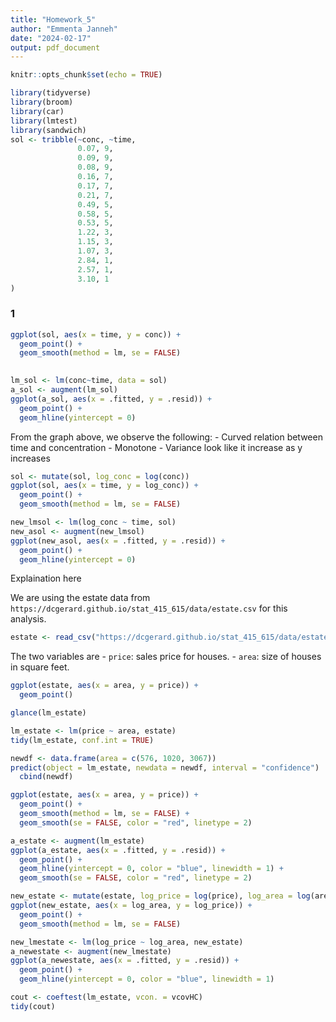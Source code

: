 ```yaml
---
title: "Homework_5"
author: "Emmenta Janneh"
date: "2024-02-17"
output: pdf_document
---
```


```r
knitr::opts_chunk$set(echo = TRUE)
```

```r
library(tidyverse)
library(broom)
library(car)
library(lmtest)
library(sandwich)
sol <- tribble(~conc, ~time,
               0.07, 9,
               0.09, 9,
               0.08, 9,
               0.16, 7,
               0.17, 7,
               0.21, 7,
               0.49, 5,
               0.58, 5,
               0.53, 5,
               1.22, 3,
               1.15, 3,
               1.07, 3,
               2.84, 1,
               2.57, 1,
               3.10, 1
)
```

### 1
```r
ggplot(sol, aes(x = time, y = conc)) +
  geom_point() +
  geom_smooth(method = lm, se = FALSE)
  
```

```r
lm_sol <- lm(conc~time, data = sol)
a_sol <- augment(lm_sol)
ggplot(a_sol, aes(x = .fitted, y = .resid)) +
  geom_point() +
  geom_hline(yintercept = 0)
```

From the graph above, we observe the following:
 - Curved relation between time and concentration
 - Monotone
 - Variance look like it increase as y increases

```r
sol <- mutate(sol, log_conc = log(conc))
ggplot(sol, aes(x = time, y = log_conc)) +
  geom_point() +
  geom_smooth(method = lm, se = FALSE)
```
```r
new_lmsol <- lm(log_conc ~ time, sol)
new_asol <- augment(new_lmsol)
ggplot(new_asol, aes(x = .fitted, y = .resid)) +
  geom_point() +
  geom_hline(yintercept = 0)
```
Explaination here





We are using the estate data from `https://dcgerard.github.io/stat_415_615/data/estate.csv` for this analysis.
```r
estate <- read_csv("https://dcgerard.github.io/stat_415_615/data/estate.csv")
```
The two variables are
 - `price`: sales price for houses.
 - `area`: size of houses in square feet.

```r
ggplot(estate, aes(x = area, y = price)) +
  geom_point()
```

```r
glance(lm_estate)
```

```r
lm_estate <- lm(price ~ area, estate)
tidy(lm_estate, conf.int = TRUE)
```

```r
newdf <- data.frame(area = c(576, 1020, 3067))
predict(object = lm_estate, newdata = newdf, interval = "confidence") |>
  cbind(newdf)
```

```r
ggplot(estate, aes(x = area, y = price)) +
  geom_point() +
  geom_smooth(method = lm, se = FALSE) +
  geom_smooth(se = FALSE, color = "red", linetype = 2)
```


```r
a_estate <- augment(lm_estate)
ggplot(a_estate, aes(x = .fitted, y = .resid)) +
  geom_point() + 
  geom_hline(yintercept = 0, color = "blue", linewidth = 1) + 
  geom_smooth(se = FALSE, color = "red", linetype = 2)

```


```r
new_estate <- mutate(estate, log_price = log(price), log_area = log(area))
ggplot(new_estate, aes(x = log_area, y = log_price)) +
  geom_point() +
  geom_smooth(method = lm, se = FALSE)
```

```r
new_lmestate <- lm(log_price ~ log_area, new_estate)
a_newestate <- augment(new_lmestate)
ggplot(a_newestate, aes(x = .fitted, y = .resid)) +
  geom_point() +
  geom_hline(yintercept = 0, color = "blue", linewidth = 1)
```


```r
cout <- coeftest(lm_estate, vcon. = vcovHC)
tidy(cout)
```


